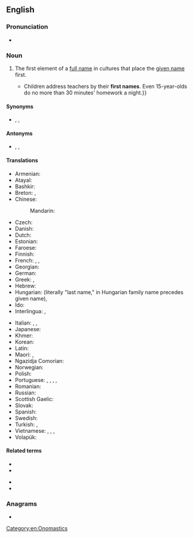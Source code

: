 {{also|first-name}}
==English==

===Pronunciation===
* {{audio|en|En-uk-first name.ogg|Audio (UK)}}

===Noun===
{{en-noun}}

# The first element of a [[full name]] in cultures that place the [[given name]] first.
#* {{quote-journal|en|date=2013-07-19|author={{w|Peter Wilby}}
|volume=189|issue=6|page=30|magazine={{w|The Guardian Weekly}}
|title=[http://www.theguardian.com/education/2013/jul/01/education-michael-gove-finland-gcse Finland spreads word on schools]
|passage=Imagine a country where children do nothing but play until they start compulsory schooling at age seven. Then, without exception, they attend comprehensives until the age of 16.{{...}}Children address teachers by their '''first names'''. Even 15-year-olds do no more than 30 minutes' homework a night.}}

====Synonyms====
* {{sense|first element of a full name}} {{l|en|birth name}}, {{l|en|given name}}, {{l|en|forename}}

====Antonyms====
* {{sense|first element of a full name}} {{l|en|family name}}, {{l|en|last name}}, {{l|en|surname}}

====Translations====
{{trans-top|name chosen by parents}}
* Armenian: {{t+|hy|անուն}}
* Atayal: {{t|tay|lalu}}
* Bashkir: {{t|ba|исем|sc=Cyrl}}
* Breton: {{t+|br|kentanv|m}}, {{t+|br|anv-badez|m}}
* Chinese:
*: Mandarin: {{t+|cmn|名字|tr=míngzi|sc=Hani}}
* Czech: {{t+|cs|křestní jméno|n}}
* Danish: {{t+|da|fornavn|n}}
* Dutch: {{t+|nl|voornaam|m}}
* Estonian: {{t|et|eesnimi}}
* Faroese: {{t|fo|fornavn|n}}
* Finnish: {{t+|fi|etunimi}}
* French: {{t+|fr|prénom|m}}, {{t+|fr|petit nom|m}}, {{t+|fr|nom de baptême|m}}
* Georgian: {{t|ka|სახელი}}
* German: {{t+|de|Vorname|m}}
* Greek: {{t|el|μικρό όνομα|n}}, {{t+|el|μικρό|n}}
* Hebrew: {{t+|he|שם פרטי|m|tr=shem prati}}
* Hungarian: {{t+|hu|utónév}} (literally "last name," in Hungarian family name precedes given name), {{t+|hu|keresztnév}}
* Ido: {{t+|io|prenomo}}
* Interlingua: {{t|ia|prenomine}}, {{t|ia|prime nomine}}
{{trans-mid}}
* Italian: {{t+|it|nome|m}}, {{t|it|nome di battesimo|m}}, {{t+|it|nome proprio|m}}
* Japanese: {{t+|ja|名前|tr=なまえ, namae|sc=Jpan}}
* Khmer: {{t+|km|ឈ្មោះ|tr=chmʊəh|sc=Khmr}}
* Korean: {{t+|ko|이름}}
* Latin: {{t|la|praenomen|n}}
* Maori: {{t|mi|ingoa karanga}}, {{t|mi|ingoa kārangaranga}}
* Ngazidja Comorian: {{t|zdj|ismu}}
* Norwegian: {{t+|no|fornavn|n}}
* Polish: {{t+|pl|imię|n}}
* Portuguese: {{t+|pt|prenome|m}}, {{t+|pt|nome|m}}, {{t|pt|primeiro nome|m}}, {{t|pt|nome próprio|m}}, {{t|pt|nome de batismo|m}}
* Romanian: {{t+|ro|prenume|n}}
* Russian: {{t+|ru|и́мя|n}}
* Scottish Gaelic: {{t|gd|ainm-baistidh|m}}
* Slovak: {{t|sk|krstné meno|n}}
* Spanish: {{t+|es|nombre}}
* Swedish: {{t+|sv|förnamn}}
* Turkish: {{t+|tr|küçük ad}}, {{t+|tr|ön ad}}
* Vietnamese: {{t+|vi|tên}}, {{t+|vi|tên gọi}}, {{t+|vi|tên thánh}} {{qualifier|Christian}}, {{t|vi|tên chính}}
* Volapük: {{t+|vo|pösodanem}}
{{trans-bottom}}

====Related terms====
{{rel-top|terms related to first name}}
* {{l|en|middle name}}
* {{l|en|nickname}}
{{rel-mid}}
* {{l|en|Christian name}}
* {{l|en|personal name}}
{{rel-bottom}}

===Anagrams===
* {{anagrams|en|a=aefimnrst|tin frames}}

[[Category:en:Onomastics]]